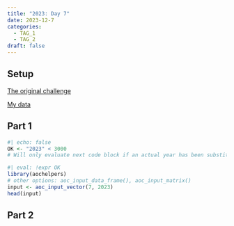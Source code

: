 ```yaml
---
title: "2023: Day 7"
date: 2023-12-7
categories:
  - TAG_1
  - TAG_2
draft: false
---
```


## Setup

[The original challenge](https://adventofcode.com/2023/day/7)

[My data](input){target="_blank"}

## Part 1

```r
#| echo: false
OK <- "2023" < 3000
# Will only evaluate next code block if an actual year has been substituted for the placeholder
```


```r
#| eval: !expr OK
library(aochelpers)
# other options: aoc_input_data_frame(), aoc_input_matrix()
input <- aoc_input_vector(7, 2023)
head(input)
```

## Part 2


